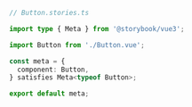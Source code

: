```ts
// Button.stories.ts

import type { Meta } from '@storybook/vue3';

import Button from './Button.vue';

const meta = {
  component: Button,
} satisfies Meta<typeof Button>;

export default meta;
```
